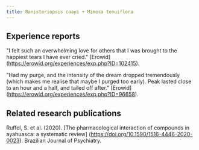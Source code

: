 ---
title: Banisteriopsis caapi + Mimosa tenuiflora
---

## Experience reports
"I felt such an overwhelming love for others that I was brought to the happiest tears I have ever cried." [Erowid] (https://erowid.org/experiences/exp.php?ID=102415).

"Had my purge, and the intensity of the dream dropped tremendously (which makes me realise that maybe I purged too early). Peak lasted close to an hour and a half, and tailed off after." [Erowid] (https://erowid.org/experiences/exp.php?ID=96658).

## Related research publications
Ruffel, S. et al. (2020). [The pharmacological interaction of compounds in ayahuasca: a systematic review] (https://doi.org/10.1590/1516-4446-2020-0023). Brazilian Journal of Psychiatry.
